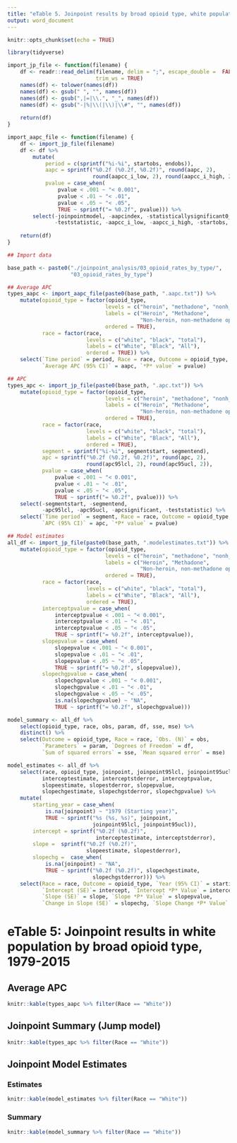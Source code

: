 ```yaml
---
title: "eTable 5. Joinpoint results by broad opioid type, white population, 1979-2015"
output: word_document
---
```


```r
knitr::opts_chunk$set(echo = TRUE)
```

```r
library(tidyverse)

import_jp_file <- function(filename) {
    df <- readr::read_delim(filename, delim = ";", escape_double =  FALSE, 
                            trim_ws = TRUE)
    names(df) <- tolower(names(df))
    names(df) <- gsub(" ", "", names(df))
    names(df) <- gsub(",|=|\\.", "_", names(df))
    names(df) <- gsub("-|%|\\(|\\)|\\#", "", names(df))
    
    return(df)
}

import_aapc_file <- function(filename) {
    df <- import_jp_file(filename)
    df <- df %>% 
        mutate(
            period = c(sprintf("%i-%i", startobs, endobs)), 
            aapc = sprintf("%0.2f (%0.2f, %0.2f)", round(aapc, 2), 
                           round(aapcc_i_low, 2), round(aapcc_i_high, 2)), 
            pvalue = case_when(
                pvalue < .001 ~ "< 0.001",
                pvalue < .01 ~ "< .01", 
                pvalue < .05 ~ "< .05", 
                TRUE ~ sprintf("= %0.2f", pvalue))) %>% 
        select(-joinpointmodel, -aapcindex, -statisticallysignificant0_no1_yes, 
               -teststatistic, -aapcc_i_low, -aapcc_i_high, -startobs, -endobs)
    
    return(df)
}
```

```r
## Import data

base_path <- paste0("./joinpoint_analysis/03_opioid_rates_by_type/", 
                    "03_opioid_rates_by_type")

## Average APC
types_aapc <- import_aapc_file(paste0(base_path, ".aapc.txt")) %>% 
    mutate(opioid_type = factor(opioid_type, 
                               levels = c("heroin", "methadone", "nonh_nonm"), 
                               labels = c("Heroin", "Methadone", 
                                          "Non-heroin, non-methadone opioid"), 
                               ordered = TRUE), 
           race = factor(race, 
                         levels = c("white", "black", "total"), 
                         labels = c("White", "Black", "All"), 
                         ordered = TRUE)) %>% 
    select(`Time period` = period, Race = race, Outcome = opioid_type, 
           `Average APC (95% CI)` = aapc, `*P* value` = pvalue)

## APC
types_apc <- import_jp_file(paste0(base_path, ".apc.txt")) %>% 
    mutate(opioid_type = factor(opioid_type, 
                               levels = c("heroin", "methadone", "nonh_nonm"), 
                               labels = c("Heroin", "Methadone", 
                                          "Non-heroin, non-methadone opioid"), 
                               ordered = TRUE), 
           race = factor(race, 
                         levels = c("white", "black", "total"), 
                         labels = c("White", "Black", "All"), 
                         ordered = TRUE), 
           segment = sprintf("%i-%i", segmentstart, segmentend), 
           apc = sprintf("%0.2f (%0.2f, %0.2f)", round(apc, 2), 
                         round(apc95lcl, 2), round(apc95ucl, 2)), 
           pvalue = case_when(
               pvalue < .001 ~ "< 0.001",
               pvalue < .01 ~ "< .01", 
               pvalue < .05 ~ "< .05", 
               TRUE ~ sprintf("= %0.2f", pvalue))) %>% 
    select(-segmentstart, -segmentend, 
           -apc95lcl, -apc95ucl, -apcsignificant, -teststatistic) %>% 
    select(`Time period` = segment, Race = race, Outcome = opioid_type, 
           `APC (95% CI)` = apc, `*P* value` = pvalue)

## Model estimates
all_df <- import_jp_file(paste0(base_path, ".modelestimates.txt")) %>% 
    mutate(opioid_type = factor(opioid_type, 
                               levels = c("heroin", "methadone", "nonh_nonm"), 
                               labels = c("Heroin", "Methadone", 
                                          "Non-heroin, non-methadone opioid"), 
                               ordered = TRUE), 
           race = factor(race, 
                         levels = c("white", "black", "total"), 
                         labels = c("White", "Black", "All"), 
                         ordered = TRUE), 
           interceptpvalue = case_when(
               interceptpvalue < .001 ~ "< 0.001",
               interceptpvalue < .01 ~ "< .01", 
               interceptpvalue < .05 ~ "< .05", 
               TRUE ~ sprintf("= %0.2f", interceptpvalue)), 
           slopepvalue = case_when(
               slopepvalue < .001 ~ "< 0.001",
               slopepvalue < .01 ~ "< .01", 
               slopepvalue < .05 ~ "< .05", 
               TRUE ~ sprintf("= %0.2f", slopepvalue)), 
           slopechgpvalue = case_when(
               slopechgpvalue < .001 ~ "< 0.001",
               slopechgpvalue < .01 ~ "< .01", 
               slopechgpvalue < .05 ~ "< .05", 
               is.na(slopechgpvalue) ~ "NA", 
               TRUE ~ sprintf("= %0.2f", slopechgpvalue)))

model_summary <- all_df %>% 
    select(opioid_type, race, obs, param, df, sse, mse) %>% 
    distinct() %>% 
    select(Outcome = opioid_type, Race = race, `Obs. (N)` = obs, 
           `Parameters` = param, `Degrees of Freedom` = df, 
           `Sum of squared errors` = sse, `Mean squared error` = mse)

model_estimates <- all_df %>% 
    select(race, opioid_type, joinpoint, joinpoint95lcl, joinpoint95ucl, 
           interceptestimate, interceptstderror, interceptpvalue, 
           slopeestimate, slopestderror, slopepvalue, 
           slopechgestimate, slopechgstderror, slopechgpvalue) %>% 
    mutate(
        starting_year = case_when(
            is.na(joinpoint) ~ "1979 (Starting year)", 
            TRUE ~ sprintf("%s (%s, %s)", joinpoint, 
                           joinpoint95lcl, joinpoint95ucl)), 
        intercept = sprintf("%0.2f (%0.2f)", 
                            interceptestimate, interceptstderror), 
        slope =  sprintf("%0.2f (%0.2f)", 
                         slopeestimate, slopestderror), 
        slopechg =  case_when(
            is.na(joinpoint) ~ "NA", 
            TRUE ~ sprintf("%0.2f (%0.2f)", slopechgestimate, 
                           slopechgstderror))) %>% 
    select(Race = race, Outcome = opioid_type, `Year (95% CI)` = starting_year, 
           `Intercept (SE)`= intercept, `Intercept *P* Value` = interceptpvalue, 
           `Slope (SE)` = slope, `Slope *P* Value` = slopepvalue, 
           `Change in Slope (SE)` = slopechg, `Slope Change *P* Value` = slopechgpvalue)
```

# eTable 5: Joinpoint results in white population by broad opioid type, 1979-2015
## Average APC
```r
knitr::kable(types_aapc %>% filter(Race == "White"))
```

## Joinpoint Summary (Jump model) 
```r
knitr::kable(types_apc %>% filter(Race == "White"))
```

## Joinpoint Model Estimates
### Estimates
```r
knitr::kable(model_estimates %>% filter(Race == "White")) 
```

### Summary
```r
knitr::kable(model_summary %>% filter(Race == "White"))
```
